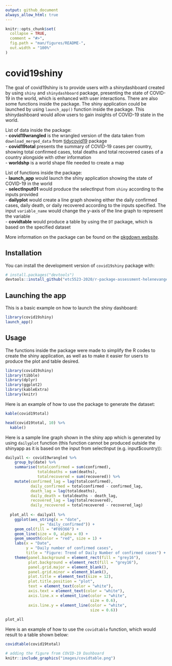 ```yaml
---
output: github_document
always_allow_html: true
---
```


<!-- README.md is generated from README.Rmd. Please edit that file -->

```r
knitr::opts_chunk$set(
  collapse = TRUE,
  comment = "#>",
  fig.path = "man/figures/README-",
  out.width = "100%"
)
```


# covid19shiny

<!-- badges: start -->
<!-- badges: end -->

The goal of covid19shiny is to provide users with a shinydashboard created by using `shiny` and `shinydashboard` package, presenting the state of COVID-19 in the world, which is enhanced with user interactions. There are also some functions inside the package. The shiny application could be launched by using `launch_app()` function inside the package. This shinydashboard would allow users to gain insights of COVID-19 state in the world.

List of data inside the package:  
- **covid19wrangled** is the wrangled version of the data taken from `download_merged_data` from [tidycovid19](https://github.com/joachim-gassen/tidycovid19) package   
- **covid19total** presents the summary of COVID-19 cases per country, showing total confirmed cases, total deaths and total recovered cases of a country alongside with other information   
- **worldshp** is a world shape file needed to create a map    

List of functions inside the package:  
- **launch_app** would launch the shiny application showing the state of COVID-19 in the world  
- **selectInput01** would produce the selectInput from `shiny` according to the inputs provided  
- **dailyplot** would create a line graph showing either the daily confirmed cases, daily death, or daily recovered according to the inputs specified. The input `variable_name` would change the y-axis of the line graph to represent the variable  
- **covidtable** would produce a table by using the `DT` package, which is based on the specified dataset

More information on the package can be found on the [pkgdown website](...).

## Installation

You can install the development version of `covid19shiny` package with:

``` r
# install.packages("devtools")
devtools::install_github("etc5523-2020/r-package-assessment-helenevangelinaa")
```

## Launching the app

This is a basic example on how to launch the shiny dashboard:

``` r
library(covid19shiny)
launch_app()
```

## Usage
The functions inside the package were made to simplify the R codes to create the shiny application, as well as to make it easier for users to produce the plot and table desired.

```r
library(covid19shiny)
library(tibble)
library(dplyr)
library(ggplot2)
library(kableExtra)
library(knitr)
```

Here is an example of how to use the package to generate the dataset:
```r
kable(covid19total)
```

```r
head(covid19total, 10) %>%
  kable()
```

Here is a sample line graph shown in the shiny app which is generated by using `dailyplot` function (this function cannot be produced outside the shinyapp as it is based on the input from selectInput (e.g. input$country)):
```r
dailyall <- covid19wrangled %>%
    group_by(date) %>%
    summarise(totalconfirmed = sum(confirmed),
              totaldeaths = sum(deaths),
              totalrecovered = sum(recovered)) %>%
    mutate(confirmed_lag = lag(totalconfirmed),
           daily_confirmed = totalconfirmed - confirmed_lag,
           death_lag = lag(totaldeaths),
           daily_death = totaldeaths - death_lag,
           recovered_lag = lag(totalrecovered),
           daily_recovered = totalrecovered - recovered_lag)
  
  plot_all <- dailyall %>%
    ggplot(aes_string(x = "date",
               y= "daily_confirmed")) +
    geom_col(fill = "#F09366") +
    geom_line(size = 0, alpha = 0) +
    geom_smooth(color = "red", size = 1) +
    labs(x = "Date",
         y = "Daily number of confirmed cases",
         title = "Figure: Trend of Daily Number of confirmed cases") +
    theme(panel.background = element_rect(fill = "grey16"),
          plot.background = element_rect(fill = "grey16"),
          panel.grid.major = element_blank(),
          panel.grid.minor = element_blank(),
          plot.title = element_text(size = 12), 
          plot.title.position = "plot",
          text = element_text(color = "white"),
          axis.text = element_text(color = "white"),
          axis.line.x = element_line(color = "white",
                                     size = 0.6),
          axis.line.y = element_line(color = "white",
                                     size = 0.6))
  
plot_all
```


Here is an example of how to use the `covidtable` function, which would result to a table shown below:
```r
covidtable(covid19total)
```

```r
# adding the figure from COVID-19 Dashboard
knitr::include_graphics("images/covidtable.png")
```

